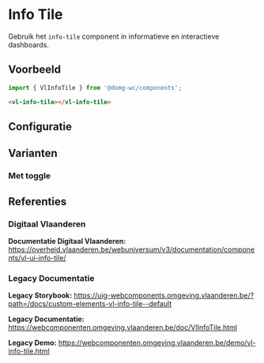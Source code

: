 
# Info Tile

Gebruik het `info-tile` component in informatieve en interactieve dashboards.

## Voorbeeld

```js
import { VlInfoTile } from '@domg-wc/components';
```

```html
<vl-info-tile></vl-info-tile>
```

<DocsStory id="components-info-tile--info-tile-default" />

## Configuratie

<ArgsTable story={PRIMARY_STORY} />

## Varianten

### Met toggle

<DocsStory id="components-info-tile--info-tile-toggleable" />

## Referenties

### Digitaal Vlaanderen

**Documentatie Digitaal Vlaanderen:** https://overheid.vlaanderen.be/webuniversum/v3/documentation/components/vl-ui-info-tile/

### Legacy Documentatie

**Legacy Storybook:** https://uig-webcomponents.omgeving.vlaanderen.be/?path=/docs/custom-elements-vl-info-tile--default

**Legacy Documentatie:** https://webcomponenten.omgeving.vlaanderen.be/doc/VlInfoTile.html

**Legacy Demo:** https://webcomponenten.omgeving.vlaanderen.be/demo/vl-info-tile.html
